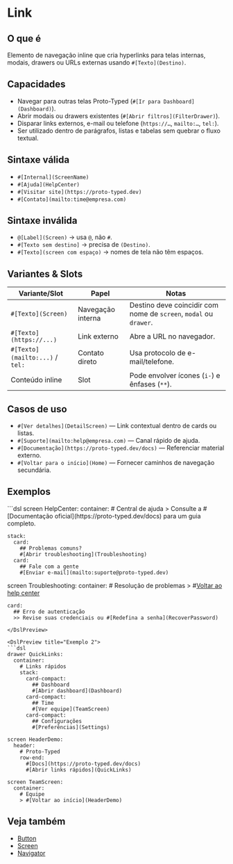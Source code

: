 # Link

## O que é
Elemento de navegação inline que cria hyperlinks para telas internas, modais, drawers ou URLs externas usando `#[Texto](Destino)`.

## Capacidades
- Navegar para outras telas Proto-Typed (`#[Ir para Dashboard](Dashboard)`).
- Abrir modais ou drawers existentes (`#[Abrir filtros](FilterDrawer)`).
- Disparar links externos, e-mail ou telefone (`https://…`, `mailto:…`, `tel:`).
- Ser utilizado dentro de parágrafos, listas e tabelas sem quebrar o fluxo textual.

## Sintaxe válida
- `#[Internal](ScreenName)`
- `#[Ajuda](HelpCenter)`
- `#[Visitar site](https://proto-typed.dev)`
- `#[Contato](mailto:time@empresa.com)`

## Sintaxe inválida
- `@[Label](Screen)` → usa `@`, não `#`.
- `#[Texto sem destino]` → precisa de `(Destino)`.
- `#[Texto](screen com espaço)` → nomes de tela não têm espaços.


## Variantes & Slots
| Variante/Slot | Papel | Notas |
| --- | --- | --- |
| `#[Texto](Screen)` | Navegação interna | Destino deve coincidir com nome de `screen`, `modal` ou `drawer`. |
| `#[Texto](https://...)` | Link externo | Abre a URL no navegador. |
| `#[Texto](mailto:...)` / `tel:` | Contato direto | Usa protocolo de e-mail/telefone. |
| Conteúdo inline | Slot | Pode envolver ícones (`i-`) e ênfases (`**`). |

## Casos de uso
- `#[Ver detalhes](DetailScreen)` — Link contextual dentro de cards ou listas.
- `#[Suporte](mailto:help@empresa.com)` — Canal rápido de ajuda.
- `#[Documentação](https://proto-typed.dev/docs)` — Referenciar material externo.
- `#[Voltar para o início](Home)` — Fornecer caminhos de navegação secundária.

## Exemplos
<DslPreview title="Exemplo 1">
```dsl
screen HelpCenter:
  container:
    # Central de ajuda
    > Consulte a #[Documentação oficial](https://proto-typed.dev/docs) para um guia completo.

    stack:
      card:
        ## Problemas comuns?
        #[Abrir troubleshooting](Troubleshooting)
      card:
        ## Fale com a gente
        #[Enviar e-mail](mailto:suporte@proto-typed.dev)

screen Troubleshooting:
  container:
    # Resolução de problemas
    > #[Voltar ao help center](HelpCenter)

    card:
      ## Erro de autenticação
      >> Revise suas credenciais ou #[Redefina a senha](RecoverPassword)
```
</DslPreview>

<DslPreview title="Exemplo 2">
```dsl
drawer QuickLinks:
  container:
    # Links rápidos
    stack:
      card-compact:
        ## Dashboard
        #[Abrir dashboard](Dashboard)
      card-compact:
        ## Time
        #[Ver equipe](TeamScreen)
      card-compact:
        ## Configurações
        #[Preferências](Settings)

screen HeaderDemo:
  header:
    # Proto-Typed
    row-end:
      #[Docs](https://proto-typed.dev/docs)
      #[Abrir links rápidos](QuickLinks)

screen TeamScreen:
  container:
    # Equipe
    > #[Voltar ao início](HeaderDemo)
```
</DslPreview>

## Veja também
- [Button](./button)
- [Screen](./screen)
- [Navigator](./navigator)
